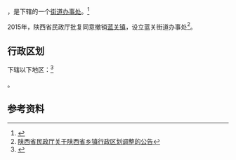 {{中国乡级行政区|61/01/22/100/000}}

'''{{PAGENAMEBASE}}'''，是{{PRC admin/fullname|61/01/22/100/000|3}}下辖的一个[[街道办事处|街道办事处]]。<ref>{{PRC admin/ref sgc|{{PRC admin/parent|61/01/22/100/000}}}}</ref>

2015年，陕西省民政厅批复同意撤销[[蓝关镇|蓝关镇]]，设立蓝关街道办事处<ref>[http://news.xinhuanet.com/local/2015-06/28/c_127959075.htm 陕西省民政厅关于陕西省乡镇行政区划调整的公告]</ref>。

== 行政区划 ==

{{PAGENAMEBASE}}下辖以下地区：<ref>{{PRC admin/ref sgc|61/01/22/100/000}}</ref>

{{PRC admin/children|61/01/22/100/000}}。

== 参考资料 ==

{{reflist}}

{{行政区划小作品}}
{{PRC admin/navcat|61/01/22/100/000}}